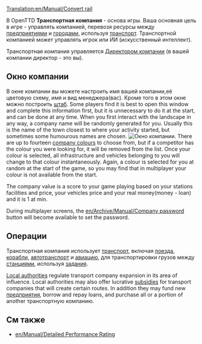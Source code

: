 [[Translation:en/Manual/Convert rail]]
{{ru/Перевод|en/Manual/Transport company|3}}

В OpenTTD '''Транспортная компания''' - основа игры. Ваша основная цель в игре - управлять компанией, перевозя ресурсы между [[ru/Manual/Промышленность|предприятиями]] и [[ru/Manual/Город|городами]], используя [[ru/Manual/Транспорт|транспорт]]. Транспортной компанией может управлять игрок или ИИ (искусственный интеллект). 

Транспортная компания управляется [[ru/Transport Manager| Директором компании]] (в вашей компании директор - это вы).

==Окно компании==
В окне компании вы можете настроить имя вашей компании,её цветовую схему, имя и вид менеджера(вас). Кроме того в этом окне можно построить [[ru/Archive/Manual/Штаб|штаб]]. Some players find it is best to open this window and complete this information first, but it is unnecessary to do it at the start, and can be done at any time. When you first interact with the landscape in any way, a company name will be randomly generated for you. Usually this is the name of the town closest to where your activity started, but sometimes some humourous names are chosen. 
[[File:en/Manual/Companywindow.png|center|frame|Окно компании.]]
There are up to fourteen [[en/Archive/Manual/Company Colours|company colours]] to choose from, but if a competitor has the colour you were looking for, it will be removed from the list. Once your colour is selected, all infrastructure and vehicles belonging to you will change to that colour instantaneously. Again, a colour is selected for you at random at the start of the game, so you may find that in multiplayer your colour is not available from the start. 

The company value is a score to your game playing based on your stations facilities and price, your vehicles price and your real money(money - loan) and it is 1 at min.

During multiplayer screens, the [[en/Archive/Manual/Company password]] button will become available to set the password.

==Операции==
Транспортная компания использует [[ru/Manual/Транспорт|транспорт]], включая  [[ru/Manual/Поезда|поезда]], [[ru/Manual/Корабли|корабли]], [[ru/Manual/Автотранспорт|автотранспорт]] и [[ru/Manual/Авиация|авиацию]], для транспортировки грузов между [[ru/Manual/Станции|станциями]], используя [[ru/Manual/Задания|задания]]. 

[[en/Manual/Local authority|Local authorities]] regulate transport company expansion in its area of influence. Local authorities may also offer lucrative [[en/Manual/Subsidy|subsidies]] for transport companies that will create certain routes. In addition they may fund new [[ru/Manual/Промышленность|предприятия]], borrow and repay loans, and purchase all or a portion of another транспортную компанию.

==См также==
*[[en/Manual/Detailed Performance Rating]]